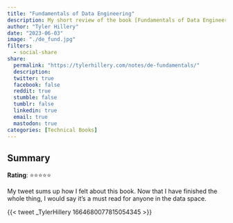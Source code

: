 ```yaml
---
title: "Fundamentals of Data Engineering"
description: My short review of the book [Fundamentals of Data Engineering](https://a.co/d/hNfukbx) by Joe Reis & Matt Housley.
author: "Tyler Hillery"
date: "2023-06-03"
image: "./de_fund.jpg"
filters:
  - social-share
share:
  permalink: "https://tylerhillery.com/notes/de-fundamentals/"
  description:
  twitter: true
  facebook: false
  reddit: true
  stumble: false
  tumblr: false
  linkedin: true
  email: true
  mastodon: true
categories: [Technical Books]
---
```




## Summary

**Rating**: ⭐⭐⭐⭐⭐

My tweet sums up how I felt about this book. Now that I have finished the whole thing, I would say it's a must read for anyone in the data space. 

{{< tweet _TylerHillery 1664680077815054345 >}}